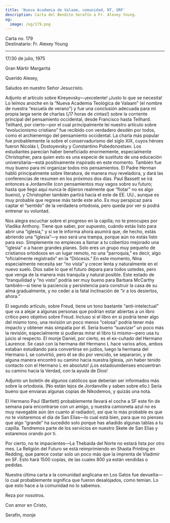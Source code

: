 ```yaml
---
title: 'Nueva Academia de Valaam, comunidad, NT, ORF'
description: Carta del Bendito Serafín a Fr. Alexey Young.
og:
  image: /og/179.png
---
```


<div style={{textAlign:'right', fontFamily:'monospace'}}>Carta no. 179</div>
<div style={{textAlign:'left', fontFamily:'monospace'}}>Destinatario: Fr. Alexey Young</div>

---

17/30 de julio, 1975

Gran Mártir Margarita

Querido Alexey,

Saludos en nuestro Señor Jesucristo.

Adjunto el artículo sobre Kireyevsky—¡excelente! ¡Justo lo que se necesita! Lo leímos anoche en la “Nueva Academia Teológica de Valaam” (el nombre de nuestra “escuela de verano”) y fue una conclusión adecuada para mi propia larga serie de charlas (¡17 horas de cintas!) sobre la corriente principal del pensamiento occidental, desde Francisco hasta Teilhard. Teilhard, por cierto—por el cual principalmente leí nuestro artículo sobre “evolucionismo cristiano” fue recibido con verdadero desdén por todos, como el archienemigo del pensamiento occidental. La charla más popular fue probablemente la sobre el conservadurismo del siglo XIX, cuyos héroes fueron Nicolás I, Dostoyevsky y Constantino Pobedonostsev. Los estudiantes parecían haber beneficiado enormemente, especialmente Christopher, para quien esto es una especie de sustituto de una educación universitaria—está positivamente inspirado en este momento. También fue muy bueno para mí organizar todos mis pensamientos. El Padre Herman habló principalmente sobre literatura, de manera muy reveladora, y dará las conferencias de resumen en los próximos dos días. Paul Bassett se irá entonces a Jordanville (con pensamientos muy vagos sobre su futuro; hasta que llegó aquí nunca le dijieron realmente que “flotar” no es algo bueno), y Christopher también partirá hacia el este de EE. UU., aunque es muy probable que regrese más tarde este año. Es muy perspicaz para captar el “sentido” de la verdadera ortodoxia, pero queda por ver si podrá entrenar su voluntad.

Nos alegra escuchar sobre el progreso en la capilla; no te preocupes por Vladika Anthony. Tiene que saber, por supuesto, cuándo estás listo para abrir una “iglesia,” y si se le informa ahora asumirá que, de hecho, estás abriendo una “iglesia”—y eso será una trampa, porque aún no estás listo para eso. Simplemente no empieces a llamar a tu cobertizo mejorado una “iglesia” o a hacer grandes planes. Solo eres un grupo muy pequeño de cristianos ortodoxos en un lugar remoto, no una “parroquia,” es decir, algo “oficialmente registrado” en la “Diócesis.” En este momento, Nina especialmente necesita ser “no vista” y crecer lenta y naturalmente en el nuevo suelo. Dios sabe lo que el futuro depara para todos ustedes, pero que venga de la manera más tranquila y natural posible. Este estado de “tranquilidad y “no visto” podría ser muy bueno para Barbara McCarthy también—si tiene la paciencia y persistencia para construir la casa de su alma gradualmente, y no ceder a la fatal inclinación de “ir a los desiertos, ahora.”

El segundo artículo, sobre Freud, tiene un tono bastante “anti-intelectual” que va a alejar a algunas personas que podrían estar abiertas a un libro crítico pero objetivo sobre Freud. Incluso si el libro en sí podría tener algo del mismo tono, una revisión un poco menos “celosa” podría tener más impacto y obtener más simpatía por él. Sería bueno “suavizar” un poco más la revisión, especialmente si pudieras mirar el libro tú mismo—pero usa tu juicio al respecto. El monje Daniel, por cierto, es el ex-cuñado del Hermano Laurence. Se casó con la hermana del Hermano L hace varios años, ambos estaban estudiando para convertirse en judíos, luego la hermana del Hermano L se convirtió, pero él se dio por vencido, se separaron, y de alguna manera encontró su camino hacia nuestra Iglesia, ¡sin haber tenido contacto con el Hermano L en absoluto! ¡Los estadounidenses encuentran su camino hacia la Verdad, con la ayuda de Dios!

Adjunto un boletín de algunos católicos que deberían ser informados más sobre la ortodoxia. (No están lejos de Jordanville y saben sobre ello.) Sería bueno que enviaras algunas copias de Nikodemos, y quizás una nota.

El Hermano Paul (Bartlett) probablemente llevará el coche a SF este fin de semana para encontrarse con un amigo, y nuestra camioneta azul no es muy navegable aún (en cuanto al radiador), así que lo más probable es que no te visitaremos el día de San Elías—lo cual está bien, para que no pienses que algo “grande” ha sucedido solo porque has añadido algunas tablas a tu capilla. Tendremos parte de los servicios en nuestro Skete de San Elías y estaremos orando por ti.

Por cierto, no te impacientes—La Thebaida del Norte no estará lista por otro mes. La Religión del Futuro se está reimprimiendo en Shasta Printing en Redding, que parece costar solo un poco más que la imprenta de Vladimir en SF. Esto hará 1500 copias, de las cuales 800 ya están vendidas o pedidas.

Nuestra última carta a la comunidad anglicana en Los Gatos fue devuelta—lo cual probablemente significa que fueron desalojados, como temían. Lo que esto hace a la comunidad no lo sabemos.

Reza por nosotros.

Con amor en Cristo,

Serafín, monje